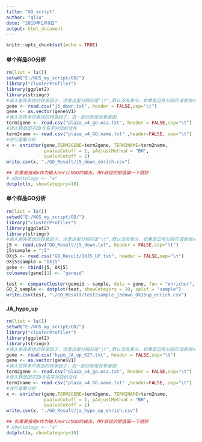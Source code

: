 ```yaml
---
title: "GO_script"
author: "qliu"
date: "2019年1月9日"
output: html_document
---
```


```r
knitr::opts_chunk$set(echo = TRUE)
```


#### 单个样品GO分析
```r
rm(list = ls())
setwd("E:/NGS_my_script/GO/")
library("clusterProfiler")
library(ggplot2)
library(stringr)
#读入差异表达的转录因子，注意这里分隔符是"\t",默认没有表头。如果是逗号分隔符请使用sep=","
gene <- read.csv("j5_down.txt", header = FALSE,sep="\t")
gene <- as.vector(gene$V1)
#读入在样本中表达的转录因子，这一部分即是背景基因
term2gene <- read.csv("plaza_v4_go.osa.txt", header = FALSE,sep="\t")
#读入转录因子ID与名字对应的文件
term2name <- read.csv("plaza_v4_GO.name.txt" ,header=FALSE, sep="\t")
#进行富集分析
x <- enricher(gene,TERM2GENE=term2gene, TERM2NAME=term2name, 
              pvalueCutoff = 1, pAdjustMethod = "BH",
              qvalueCutoff = 1)
write.csv(x, "./GO_Result/j5_down_enrich.csv")

## 如果直接用x作为输入enrichGO的输出，用Y叔说的赋值骗一下就好
# x@ontology <- "a"
dotplot(x, showCategory=10) 
```


#### 单个样品GO分析
```r
rm(list = ls())
setwd("E:/NGS_my_script/GO/")
library("clusterProfiler")
library(ggplot2)
library(stringr)
#读入差异表达的转录因子，注意这里分隔符是"\t",默认没有表头。如果是逗号分隔符请使用sep=","
j5 <- read.csv("GO_Result/j5_down.txt", header = FALSE,sep="\t")
j5$sample = "j5"
OXj5 <- read.csv("GO_Result/OXJ5_UP.txt", header = FALSE,sep="\t")
OXj5$sample = "OXj5"
gene <- rbind(j5, OXj5)
colnames(gene)[1] <- "geneid"

test <- compareCluster(geneid ~ sample, data = gene, fun = "enricher", TERM2GENE=term2gene, TERM2NAME=term2name)
GO_2_sample <- dotplot(test, showCategory = 10, split = "sample")
write.csv(test, "./GO_Result/test2sample_j5down_OXJ5up_enrich.csv")
```



#### JA_hypo_up
```r
rm(list = ls())
setwd("E:/NGS_my_script/GO/")
library("clusterProfiler")
library(ggplot2)
library(stringr)
#读入差异表达的转录因子，注意这里分隔符是"\t",默认没有表头。如果是逗号分隔符请使用sep=","
gene <- read.csv("hypo_JA_up_K27.txt", header = FALSE,sep="\t")
gene <- as.vector(gene$V1)
#读入在样本中表达的转录因子，这一部分即是背景基因
term2gene <- read.csv("plaza_v4_go.osa.txt", header = FALSE,sep="\t")
#读入转录因子ID与名字对应的文件
term2name <- read.csv("plaza_v4_GO.name.txt" ,header=FALSE, sep="\t")
#进行富集分析
x <- enricher(gene,TERM2GENE=term2gene, TERM2NAME=term2name, 
              pvalueCutoff = 1, pAdjustMethod = "BH",
              qvalueCutoff = 1)
write.csv(x, "./GO_Result/ja_hypo_up_enrich.csv")

## 如果直接用x作为输入enrichGO的输出，用Y叔说的赋值骗一下就好
# x@ontology <- "a"
dotplot(x, showCategory=10) 
```
